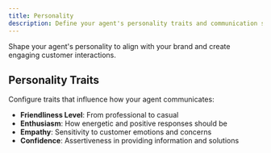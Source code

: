 ```yaml
---
title: Personality
description: Define your agent's personality traits and communication style
---
```


Shape your agent's personality to align with your brand and create engaging customer interactions.

## Personality Traits

Configure traits that influence how your agent communicates:

- **Friendliness Level**: From professional to casual
- **Enthusiasm**: How energetic and positive responses should be
- **Empathy**: Sensitivity to customer emotions and concerns
- **Confidence**: Assertiveness in providing information and solutions
